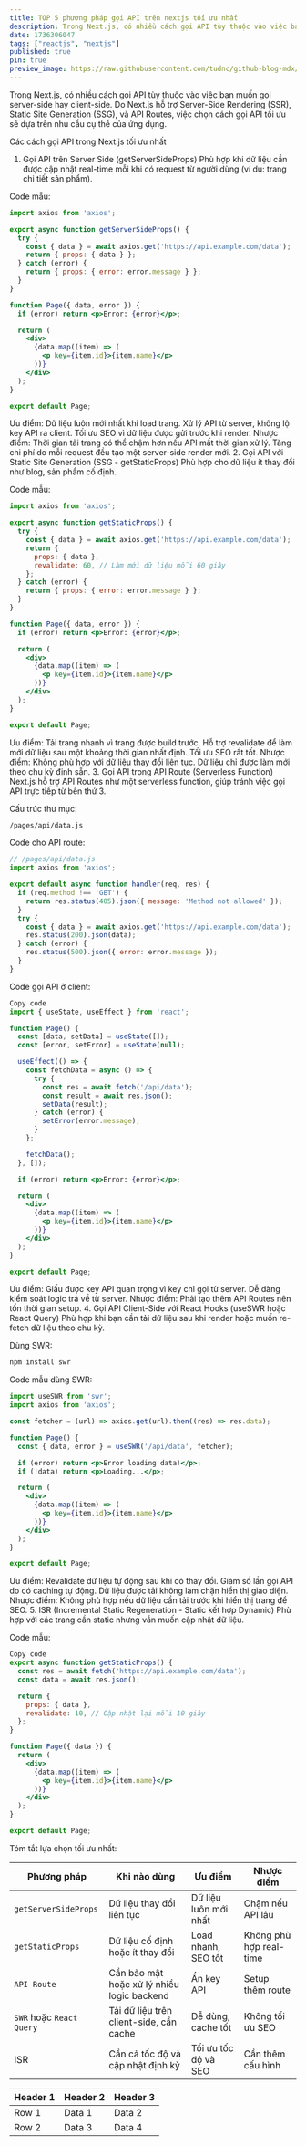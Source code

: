 ```yaml
---
title: TOP 5 phương pháp gọi API trên nextjs tối ưu nhất
description: Trong Next.js, có nhiều cách gọi API tùy thuộc vào việc bạn muốn gọi server-side hay client-side. Do Next.js hỗ trợ Server-Side Rendering (SSR), Static Site Generation (SSG), và API Routes, việc chọn cách gọi API tối ưu sẽ dựa trên nhu cầu cụ thể của ứng dụng.
date: 1736306047
tags: ["reactjs", "nextjs"]
published: true
pin: true
preview_image: https://raw.githubusercontent.com/tudnc/github-blog-mdx/refs/heads/images/top-5-phuong-phap-goi-api-tren-nextjs-hieu-qua.png
---
```


Trong Next.js, có nhiều cách gọi API tùy thuộc vào việc bạn muốn gọi server-side hay client-side. Do Next.js hỗ trợ Server-Side Rendering (SSR), Static Site Generation (SSG), và API Routes, việc chọn cách gọi API tối ưu sẽ dựa trên nhu cầu cụ thể của ứng dụng.

Các cách gọi API trong Next.js tối ưu nhất
1. Gọi API trên Server Side (getServerSideProps)
Phù hợp khi dữ liệu cần được cập nhật real-time mỗi khi có request từ người dùng (ví dụ: trang chi tiết sản phẩm).

Code mẫu:
```jsx
import axios from 'axios';

export async function getServerSideProps() {
  try {
    const { data } = await axios.get('https://api.example.com/data');
    return { props: { data } };
  } catch (error) {
    return { props: { error: error.message } };
  }
}

function Page({ data, error }) {
  if (error) return <p>Error: {error}</p>;

  return (
    <div>
      {data.map((item) => (
        <p key={item.id}>{item.name}</p>
      ))}
    </div>
  );
}

export default Page;
```

Ưu điểm:
Dữ liệu luôn mới nhất khi load trang.
Xử lý API từ server, không lộ key API ra client.
Tối ưu SEO vì dữ liệu được gửi trước khi render.
Nhược điểm:
Thời gian tải trang có thể chậm hơn nếu API mất thời gian xử lý.
Tăng chi phí do mỗi request đều tạo một server-side render mới.
2. Gọi API với Static Site Generation (SSG - getStaticProps)
Phù hợp cho dữ liệu ít thay đổi như blog, sản phẩm cố định.

Code mẫu:
```jsx
import axios from 'axios';

export async function getStaticProps() {
  try {
    const { data } = await axios.get('https://api.example.com/data');
    return {
      props: { data },
      revalidate: 60, // Làm mới dữ liệu mỗi 60 giây
    };
  } catch (error) {
    return { props: { error: error.message } };
  }
}

function Page({ data, error }) {
  if (error) return <p>Error: {error}</p>;

  return (
    <div>
      {data.map((item) => (
        <p key={item.id}>{item.name}</p>
      ))}
    </div>
  );
}

export default Page;
```

Ưu điểm:
Tải trang nhanh vì trang được build trước.
Hỗ trợ revalidate để làm mới dữ liệu sau một khoảng thời gian nhất định.
Tối ưu SEO rất tốt.
Nhược điểm:
Không phù hợp với dữ liệu thay đổi liên tục.
Dữ liệu chỉ được làm mới theo chu kỳ định sẵn.
3. Gọi API trong API Route (Serverless Function)
Next.js hỗ trợ API Routes như một serverless function, giúp tránh việc gọi API trực tiếp từ bên thứ 3.

Cấu trúc thư mục:
```bash
/pages/api/data.js
```
Code cho API route:
```js
// /pages/api/data.js
import axios from 'axios';

export default async function handler(req, res) {
  if (req.method !== 'GET') {
    return res.status(405).json({ message: 'Method not allowed' });
  }
  try {
    const { data } = await axios.get('https://api.example.com/data');
    res.status(200).json(data);
  } catch (error) {
    res.status(500).json({ error: error.message });
  }
}
```
Code gọi API ở client:
```jsx
Copy code
import { useState, useEffect } from 'react';

function Page() {
  const [data, setData] = useState([]);
  const [error, setError] = useState(null);

  useEffect(() => {
    const fetchData = async () => {
      try {
        const res = await fetch('/api/data');
        const result = await res.json();
        setData(result);
      } catch (error) {
        setError(error.message);
      }
    };

    fetchData();
  }, []);

  if (error) return <p>Error: {error}</p>;

  return (
    <div>
      {data.map((item) => (
        <p key={item.id}>{item.name}</p>
      ))}
    </div>
  );
}

export default Page;
```
Ưu điểm:
Giấu được key API quan trọng vì key chỉ gọi từ server.
Dễ dàng kiểm soát logic trả về từ server.
Nhược điểm:
Phải tạo thêm API Routes nên tốn thời gian setup.
4. Gọi API Client-Side với React Hooks (useSWR hoặc React Query)
Phù hợp khi bạn cần tải dữ liệu sau khi render hoặc muốn re-fetch dữ liệu theo chu kỳ.

Dùng SWR:
```bash
npm install swr
```
Code mẫu dùng SWR:
```jsx
import useSWR from 'swr';
import axios from 'axios';

const fetcher = (url) => axios.get(url).then((res) => res.data);

function Page() {
  const { data, error } = useSWR('/api/data', fetcher);

  if (error) return <p>Error loading data!</p>;
  if (!data) return <p>Loading...</p>;

  return (
    <div>
      {data.map((item) => (
        <p key={item.id}>{item.name}</p>
      ))}
    </div>
  );
}

export default Page;
```
Ưu điểm:
Revalidate dữ liệu tự động sau khi có thay đổi.
Giảm số lần gọi API do có caching tự động.
Dữ liệu được tải không làm chặn hiển thị giao diện.
Nhược điểm:
Không phù hợp nếu dữ liệu cần tải trước khi hiển thị trang để SEO.
5. ISR (Incremental Static Regeneration - Static kết hợp Dynamic)
Phù hợp với các trang cần static nhưng vẫn muốn cập nhật dữ liệu.

Code mẫu:
```jsx
Copy code
export async function getStaticProps() {
  const res = await fetch('https://api.example.com/data');
  const data = await res.json();

  return {
    props: { data },
    revalidate: 10, // Cập nhật lại mỗi 10 giây
  };
}

function Page({ data }) {
  return (
    <div>
      {data.map((item) => (
        <p key={item.id}>{item.name}</p>
      ))}
    </div>
  );
}

export default Page;
```

Tóm tắt lựa chọn tối ưu nhất:

| Phương pháp | Khi nào dùng | Ưu điểm | Nhược điểm |
| ----------- | ------------ | ------- | ---------- |
| `getServerSideProps` | Dữ liệu thay đổi liên tục | Dữ liệu luôn mới nhất | Chậm nếu API lâu |
| `getStaticProps` | 	Dữ liệu cố định hoặc ít thay đổi | Load nhanh, SEO tốt | Không phù hợp real-time |
| `API Route` | Cần bảo mật hoặc xử lý nhiều logic backend | Ẩn key API | Setup thêm route |
| `SWR` hoặc `React Query` | Tải dữ liệu trên client-side, cần cache | Dễ dùng, cache tốt | Không tối ưu SEO |
| ISR | Cần cả tốc độ và cập nhật định kỳ	| Tối ưu tốc độ và SEO | Cần thêm cấu hình |

| Header 1 | Header 2 | Header 3 |
|----------|----------|----------|
| Row 1    | Data 1   | Data 2   |
| Row 2    | Data 3   | Data 4   |
